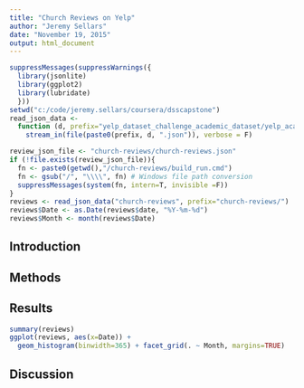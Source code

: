 ```yaml
---
title: "Church Reviews on Yelp"
author: "Jeremy Sellars"
date: "November 19, 2015"
output: html_document
---
```


```r
suppressMessages(suppressWarnings({
  library(jsonlite)
  library(ggplot2)
  library(lubridate)
  }))
setwd("c:/code/jeremy.sellars/coursera/dsscapstone")
read_json_data <-
  function (d, prefix="yelp_dataset_challenge_academic_dataset/yelp_academic_dataset_")
    stream_in(file(paste0(prefix, d, ".json")), verbose = F)
```

```r
review_json_file <- "church-reviews/church-reviews.json"
if (!file.exists(review_json_file)){
  fn <- paste0(getwd(),"/church-reviews/build_run.cmd")
  fn <- gsub("/", "\\\\", fn) # Windows file path conversion
  suppressMessages(system(fn, intern=T, invisible =F))
}
reviews <- read_json_data("church-reviews", prefix="church-reviews/")
reviews$Date <- as.Date(reviews$date, "%Y-%m-%d")
reviews$Month <- month(reviews$Date)
```

[comment]: # (R2 - required section)
## Introduction

[comment]: # (R2 - required section)
## Methods

[comment]: # (R2 - required section)
## Results

```r
summary(reviews)
ggplot(reviews, aes(x=Date)) + 
  geom_histogram(binwidth=365) + facet_grid(. ~ Month, margins=TRUE)
```

[comment]: # (R2 - required section)
## Discussion

